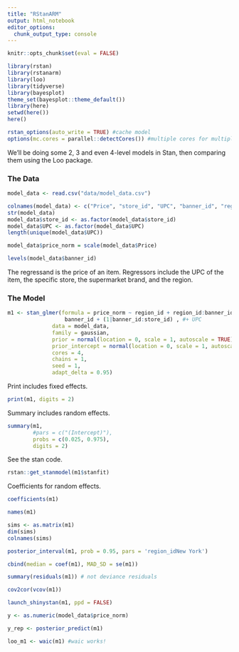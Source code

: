 ```yaml
---
title: "RStanARM"
output: html_notebook
editor_options: 
  chunk_output_type: console
---
```


```r
knitr::opts_chunk$set(eval = FALSE)
```

```r
library(rstan)
library(rstanarm)
library(loo)
library(tidyverse)
library(bayesplot)
theme_set(bayesplot::theme_default())
library(here)
setwd(here())
here()
```

```r
rstan_options(auto_write = TRUE) #cache model
options(mc.cores = parallel::detectCores()) #multiple cores for multiple chains
```


We'll be doing some 2, 3 and even 4-level models in Stan, then comparing them using the Loo package.

### The Data


```r
model_data <- read.csv("data/model_data.csv")
```


```r
colnames(model_data) <- c("Price", "store_id", "UPC", "banner_id", "region_id")
str(model_data)
model_data$store_id <- as.factor(model_data$store_id)
model_data$UPC <- as.factor(model_data$UPC)
length(unique(model_data$UPC))
```

```r
model_data$price_norm = scale(model_data$Price)
```

```r
levels(model_data$banner_id)
```

The regressand is the price of an item. Regressors include the UPC of the item, the specific store, the supermarket brand, and the region.

### The Model

```r
m1 <- stan_glmer(formula = price_norm ~ region_id + region_id:banner_id + 
                  banner_id + (1|banner_id:store_id) , #+ UPC
              data = model_data, 
              family = gaussian,
              prior = normal(location = 0, scale = 1, autoscale = TRUE),
              prior_intercept = normal(location = 0, scale = 1, autoscale = TRUE),
              cores = 4,
              chains = 1,
              seed = 1,
              adapt_delta = 0.95)
```



Print includes fixed effects.

```r
print(m1, digits = 2)
```

Summary includes random effects.

```r
summary(m1, 
        #pars = c("(Intercept)"), 
        probs = c(0.025, 0.975),
        digits = 2)
```

See the stan code.

```r
rstan::get_stanmodel(m1$stanfit) 
```

Coefficients for random effects.

```r
coefficients(m1)
```

```r
names(m1)
```

```r
sims <- as.matrix(m1)
dim(sims)
colnames(sims)
```

```r
posterior_interval(m1, prob = 0.95, pars = 'region_idNew York')
```

```r
cbind(median = coef(m1), MAD_SD = se(m1))
```

```r
summary(residuals(m1)) # not deviance residuals
```

```r
cov2cor(vcov(m1))
```

```r
launch_shinystan(m1, ppd = FALSE)
```

```r
y <- as.numeric(model_data$price_norm)

y_rep <- posterior_predict(m1)
```

```r
loo_m1 <- waic(m1) #waic works!
```

